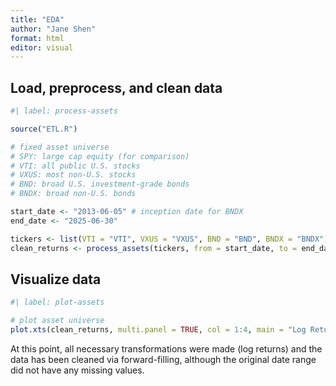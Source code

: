 ```yaml
---
title: "EDA"
author: "Jane Shen"
format: html
editor: visual
---
```


## Load, preprocess, and clean data

```r
#| label: process-assets

source("ETL.R")

# fixed asset universe
# SPY: large cap equity (for comparison)
# VTI: all public U.S. stocks
# VXUS: most non-U.S. stocks
# BND: broad U.S. investment-grade bonds
# BNDX: broad non-U.S. bonds

start_date <- "2013-06-05" # inception date for BNDX
end_date <- "2025-06-30"

tickers <- list(VTI = "VTI", VXUS = "VXUS", BND = "BND", BNDX = "BNDX")
clean_returns <- process_assets(tickers, from = start_date, to = end_date) # xts object
```

## Visualize data

```r
#| label: plot-assets

# plot asset universe
plot.xts(clean_returns, multi.panel = TRUE, col = 1:4, main = "Log Returns for Fixed Asset Universe")
```

At this point, all necessary transformations were made (log returns) and the data has been cleaned via forward-filling, although the original date range did not have any missing values.

